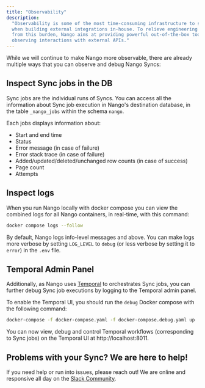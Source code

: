```yaml
---
title: "Observability"
description:
  "Observability is some of the most time-consuming infrastructure to set up
  when building external integrations in-house. To relieve engineering teams
  from this burden, Nango aims at providing powerful out-of-the-box tooling for
  observing interactions with external APIs."
---
```


While we will continue to make Nango more observable, there are already multiple
ways that you can observe and debug Nango Syncs:

## Inspect Sync jobs in the DB[](#inspect-sync-jobs-in-the-db "Direct link to Inspect Sync jobs in the DB")

Sync jobs are the individual runs of Syncs. You can access all the information
about Sync job execution in Nango's destination database, in the table
`_nango_jobs` within the schema `nango`.

Each jobs displays information about:

- Start and end time
- Status
- Error message (in case of failure)
- Error stack trace (in case of failure)
- Added/updated/deleted/unchanged row counts (in case of success)
- Page count
- Attempts

## Inspect logs[](#inspect-logs "Direct link to Inspect logs")

When you run Nango locally with docker compose you can view the combined logs
for all Nango containers, in real-time, with this command:

```bash
docker compose logs --follow
```

By default, Nango logs info-level messages and above. You can make logs more
verbose by setting `LOG_LEVEL` to `debug` (or less verbose by setting it to
`error`) in the `.env` file.

## Temporal Admin Panel[](#temporal-admin-panel "Direct link to Temporal Admin Panel")

Additionally, as Nango uses [Temporal](https://temporal.io/) to orchestrates
Sync jobs, you can further debug Sync job executions by logging to the Temporal
admin panel.

To enable the Temporal UI, you should run the `debug` Docker compose with the
following command:

```bash
docker-compose -f docker-compose.yaml -f docker-compose.debug.yaml up
```

You can now view, debug and control Temporal workflows (corresponding to Sync
jobs) on the Temporal UI at http://localhost:8011.

## Problems with your Sync? We are here to help!

If you need help or run into issues, please reach out! We are online and
responsive all day on the [Slack Community](https://nango.dev/slack).
